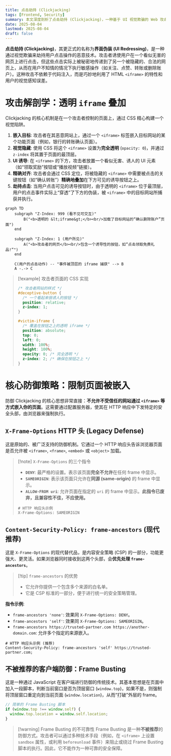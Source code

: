 ```yaml
---
title: 点击劫持 (Clickjacking)
tags: [Frontend, Security]
summary: 本文深度剖析了点击劫持 (Clickjacking)，一种基于 UI 视觉欺骗的 Web 攻击。内容系统性地阐述了攻击者如何利用透明 iframe 叠加技术来劫持用户点击。
date: 2025-08-04
lastmod: 2025-08-04
draft: false
---
```

**点击劫持 (Clickjacking)**，其更正式的名称为**界面伪装 (UI Redressing)**，是一种通过视觉欺骗来劫持用户点击操作的恶意技术。攻击者诱使用户在一个看似无害的网页上进行点击，但这些点击实际上被秘密地传递到了另一个被隐藏的、合法的网页上，从而在用户不知情的情况下执行敏感操作（如关注、点赞、转账或删除账户）。这种攻击不依赖于代码注入，而是巧妙地利用了 HTML `<iframe>` 的特性和用户的视觉感知误差。

# 攻击解剖学：透明 `iframe` 叠加

Clickjacking 的核心机制是在一个攻击者控制的页面上，通过 CSS 精心构建一个视觉陷阱。

1. **嵌入目标**: 攻击者在其恶意网站上，通过一个 `<iframe>` 标签嵌入目标网站的某个功能页面（例如，银行的转账确认页面）。
2. **视觉隐藏**: 使用 CSS 将这个 `<iframe>` 设置为**完全透明** (`opacity: 0`)，并通过 `z-index` 将其置于页面的最顶层。
3. **UI 诱导**: 在 `<iframe>` 的下方，攻击者放置一个看似无害、诱人的 UI 元素（如“领取奖励”按钮或“播放视频”链接）。
4. **精确对齐**: 攻击者会通过 CSS 定位，将被隐藏的 `<iframe>` 中需要被点击的关键按钮（如“确认转账”）**精确地叠加**在下方可见的诱导按钮之上。
5. **劫持点击**: 当用户点击可见的诱导按钮时，由于透明的 `<iframe>` 位于最顶层，用户的点击事件实际上“穿透”了下方的伪装，被 `<iframe>` 中的目标网站所捕获并执行。

```mermaid
graph TD
    subgraph "Z-Index: 999 (看不见可交互)"
        B("<b>透明的 &lt;iframe&gt;</b><br/>加载了目标网站的“确认删除账户”页面")
    end

    subgraph "Z-Index: 1 (用户所见)"
        A("<b>攻击者的网页</b><br/>包含一个诱导性的按钮，如“点击领取免费礼品!”")
    end

    C(用户的点击动作) -- "事件被顶层的 iframe 捕获" --> B
    A -.-> C
```

> [!example] 攻击者页面的 CSS 实现
> ```css
> /* 攻击者网站的样式 */
> #deceptive-button {
>   /* 一个看起来很诱人的按钮 */
>   position: relative;
>   z-index: 1;
> }
> 
> #victim-iframe { 
>   /* 覆盖在按钮之上的透明 iframe */ 
>   position: absolute; 
>   top: 0; 
>   left: 0; 
>   width: 100%; 
>   height: 100%; 
>   opacity: 0; /* 完全透明 */ 
>   z-index: 2; /* 确保在按钮之上 */ 
> }
> ```

# 核心防御策略：限制页面被嵌入

防御 Clickjacking 的核心思想非常直接：**不允许不受信任的网站通过 `<iframe>` 等方式嵌入你的页面**。这需要通过配置服务器，使其在 HTTP 响应中下发特定的安全头部，由浏览器来强制执行。

## `X-Frame-Options` HTTP 头 (Legacy Defense)

这是原始的、被广泛支持的防御机制。它通过一个 HTTP 响应头告诉浏览器页面是否允许被 `<iframe>`, `<frame>`, `<embed>` 或 `<object>` 加载。

> [!note] `X-Frame-Options` 的三个指令
> - **`DENY`**: 最严格的设置。表示该页面**完全不允许**在任何 frame 中显示。
> - **`SAMEORIGIN`**: 表示该页面只允许在**同源 (same-origin)** 的 frame 中显示。
> - **`ALLOW-FROM uri`**: 允许页面在指定的 `uri` 的 frame 中显示。**此指令已废弃，且兼容性不佳，不应使用。**
> ```http
> # HTTP 响应头示例
> X-Frame-Options: SAMEORIGIN
> ```

## `Content-Security-Policy: frame-ancestors` (现代推荐)

这是 `X-Frame-Options` 的现代替代品，是内容安全策略 (CSP) 的一部分，功能更强大、更灵活。如果浏览器同时接收到这两个头部，会**优先处理 `frame-ancestors`**。

> [!tip] `frame-ancestors` 的优势
> - 它允许你提供一个包含多个来源的白名单。
> - 它是 CSP 标准的一部分，便于进行统一的安全策略管理。

**指令示例**:

- `frame-ancestors 'none'`: 效果同 `X-Frame-Options: DENY`。
- `frame-ancestors 'self'`: 效果同 `X-Frame-Options: SAMEORIGIN`。
- `frame-ancestors https://trusted-partner.com https://another-domain.com`: 允许多个指定的来源嵌入。

```http
# HTTP 响应头示例 (推荐)
Content-Security-Policy: frame-ancestors 'self' https://trusted-partner.com;
```

## 不被推荐的客户端防御：Frame Busting

这是一种通过 JavaScript 在客户端进行防御的传统技术。其基本思想是在页面中加入一段脚本，判断当前窗口是否为顶层窗口 (`window.top`)，如果不是，则强制将顶层窗口重定向到当前页面 (`window.location`)，从而“打破”外层的 frame。

```js
// 简单的 Frame Busting 脚本
if (window.top !== window.self) {
  window.top.location = window.self.location;
}
```

> [!warning] Frame Busting 的不可靠性
> Frame Busting 是一种**不被推荐**的防御方式。攻击者可以通过多种技术手段（例如，在 `<iframe>` 上设置 `sandbox` 属性，或利用 `beforeunload` 事件）来阻止或绕过 Frame Busting 脚本的执行。因此，它不能作为一种可靠的安全保障。

